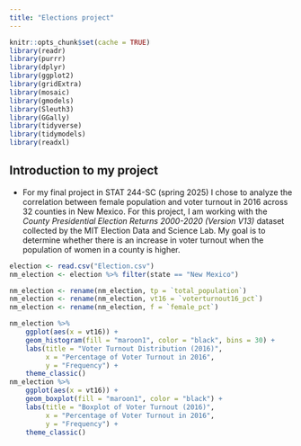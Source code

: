 ```yaml
---
title: "Elections project"
---
```


```r
knitr::opts_chunk$set(cache = TRUE)
library(readr)
library(purrr)
library(dplyr)
library(ggplot2)
library(gridExtra)
library(mosaic)
library(gmodels)
library(Sleuth3)
library(GGally)
library(tidyverse)
library(tidymodels)
library(readxl)
```

::: {.callout-tip collapse="true" icon="true"}
# Introduction to my project
* For my final project in STAT 244-SC (spring 2025) I chose to analyze the correlation between female population and voter turnout in 2016 across 32 counties in New Mexico. For this project, I am working with the _County Presidential Election Returns 2000-2020 (Version V13)_ dataset collected by the MIT Election Data and Science Lab. My goal is to determine whether there is an increase in voter turnout when the population of women in a county is higher. 
:::

```r
election <- read.csv("Election.csv")
nm_election <- election %>% filter(state == "New Mexico")
```

```r
nm_election <- rename(nm_election, tp = `total_population`)
nm_election <- rename(nm_election, vt16 = `voterturnout16_pct`)
nm_election <- rename(nm_election, f = `female_pct`)
```

```r
nm_election %>%
    ggplot(aes(x = vt16)) +
    geom_histogram(fill = "maroon1", color = "black", bins = 30) + 
    labs(title = "Voter Turnout Distribution (2016)", 
         x = "Percentage of Voter Turnout in 2016", 
         y = "Frequency") +
    theme_classic()
nm_election %>%
    ggplot(aes(x = vt16)) +
    geom_boxplot(fill = "maroon1", color = "black") + 
    labs(title = "Boxplot of Voter Turnout (2016)", 
         x = "Percentage of Voter Turnout in 2016", 
         y = "Frequency") +
    theme_classic()
```
